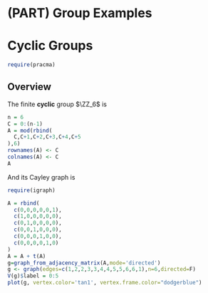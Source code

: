 # (PART) Group Examples {-}

# Cyclic Groups

```r
require(pracma)
```

## Overview

The finite **cyclic** group $\ZZ_6$ is

```r
n = 6
C = 0:(n-1)
A = mod(rbind(
  C,C+1,C+2,C+3,C+4,C+5
),6)
rownames(A) <- C
colnames(A) <- C
A
```

And its Cayley graph is 

```r
require(igraph)
```

```r
A = rbind(
  c(0,0,0,0,0,1),
  c(1,0,0,0,0,0),
  c(0,1,0,0,0,0),
  c(0,0,1,0,0,0),
  c(0,0,0,1,0,0),
  c(0,0,0,0,1,0)
)
A = A + t(A)
g=graph_from_adjacency_matrix(A,mode='directed')
g <- graph(edges=c(1,2,2,3,3,4,4,5,5,6,6,1),n=6,directed=F)
V(g)$label = 0:5
plot(g, vertex.color='tan1', vertex.frame.color="dodgerblue")
```

